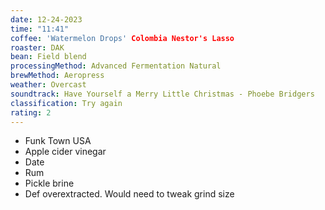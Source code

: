 ```yaml
---
date: 12-24-2023
time: "11:41"
coffee: 'Watermelon Drops' Colombia Nestor's Lasso
roaster: DAK
bean: Field blend
processingMethod: Advanced Fermentation Natural
brewMethod: Aeropress
weather: Overcast
soundtrack: Have Yourself a Merry Little Christmas - Phoebe Bridgers
classification: Try again
rating: 2
---
```


- Funk Town USA
- Apple cider vinegar
- Date
- Rum
- Pickle brine
- Def overextracted. Would need to tweak grind size